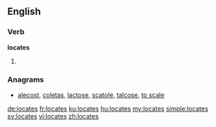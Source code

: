 ==English==

===Verb===
'''locates'''

# {{third-person singular of|locate}}

===Anagrams===
* [[alecost#English|alecost]], [[coletas#English|coletas]], [[lactose#English|lactose]], [[scatole#English|scatole]], [[talcose#English|talcose]], [[to scale#English|to scale]]

[[de:locates]]
[[fr:locates]]
[[ku:locates]]
[[hu:locates]]
[[my:locates]]
[[simple:locates]]
[[sv:locates]]
[[vi:locates]]
[[zh:locates]]